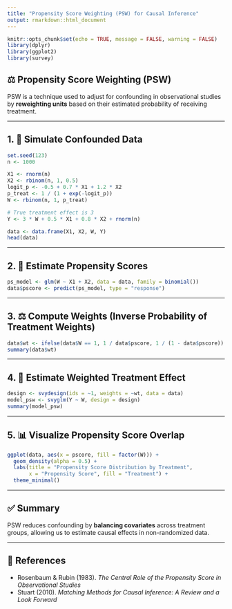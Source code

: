 ```yaml
---
title: "Propensity Score Weighting (PSW) for Causal Inference"
output: rmarkdown::html_document
---
```


```r
knitr::opts_chunk$set(echo = TRUE, message = FALSE, warning = FALSE)
library(dplyr)
library(ggplot2)
library(survey)
```

## ⚖️ Propensity Score Weighting (PSW)

PSW is a technique used to adjust for confounding in observational studies by **reweighting units** based on their estimated probability of receiving treatment.

---

## 1. 🧪 Simulate Confounded Data

```r
set.seed(123)
n <- 1000

X1 <- rnorm(n)
X2 <- rbinom(n, 1, 0.5)
logit_p <- -0.5 + 0.7 * X1 + 1.2 * X2
p_treat <- 1 / (1 + exp(-logit_p))
W <- rbinom(n, 1, p_treat)

# True treatment effect is 3
Y <- 3 * W + 0.5 * X1 + 0.8 * X2 + rnorm(n)

data <- data.frame(X1, X2, W, Y)
head(data)
```

---

## 2. 🎯 Estimate Propensity Scores

```r
ps_model <- glm(W ~ X1 + X2, data = data, family = binomial())
data$pscore <- predict(ps_model, type = "response")
```

---

## 3. ⚖️ Compute Weights (Inverse Probability of Treatment Weights)

```r
data$wt <- ifelse(data$W == 1, 1 / data$pscore, 1 / (1 - data$pscore))
summary(data$wt)
```

---

## 4. 🧮 Estimate Weighted Treatment Effect

```r
design <- svydesign(ids = ~1, weights = ~wt, data = data)
model_psw <- svyglm(Y ~ W, design = design)
summary(model_psw)
```

---

## 5. 📊 Visualize Propensity Score Overlap

```r
ggplot(data, aes(x = pscore, fill = factor(W))) +
  geom_density(alpha = 0.5) +
  labs(title = "Propensity Score Distribution by Treatment",
       x = "Propensity Score", fill = "Treatment") +
  theme_minimal()
```

---

## ✅ Summary

PSW reduces confounding by **balancing covariates** across treatment groups, allowing us to estimate causal effects in non-randomized data.

---

## 📖 References

- Rosenbaum & Rubin (1983). *The Central Role of the Propensity Score in Observational Studies*
- Stuart (2010). *Matching Methods for Causal Inference: A Review and a Look Forward*